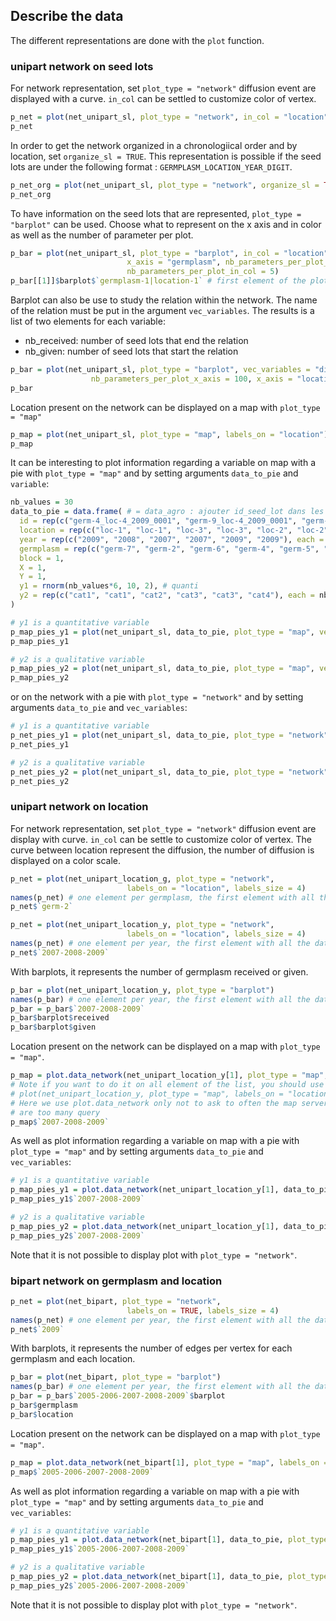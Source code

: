 ## Describe the data {#describe-data-network}

The different representations are done with the `plot` function.

### unipart network on seed lots

For network representation, set `plot_type = "network"` diffusion event are displayed with a curve.
`in_col` can be settled to customize color of vertex.

```r
p_net = plot(net_unipart_sl, plot_type = "network", in_col = "location")
p_net
```

In order to get the network organized in a chronologiical order and by location, set `organize_sl = TRUE`.
This representation is possible if the seed lots are under the following format : `GERMPLASM_LOCATION_YEAR_DIGIT`.

```r
p_net_org = plot(net_unipart_sl, plot_type = "network", organize_sl = TRUE)
p_net_org
```

To have information on the seed lots that are represented, `plot_type = "barplot"` can be used.
Choose what to represent on the x axis and in color as well as the number of parameter per plot.

```r
p_bar = plot(net_unipart_sl, plot_type = "barplot", in_col = "location", 
                          x_axis = "germplasm", nb_parameters_per_plot_x_axis = 5, 
                          nb_parameters_per_plot_in_col = 5)
p_bar[[1]]$barplot$`germplasm-1|location-1` # first element of the plot
```

Barplot can also be use to study the relation within the network.
The name of the relation must be put in the argument `vec_variables`.
The results is a list of two elements for each variable:

- nb_received: number of seed lots that end the relation
- nb_given: number of seed lots that start the relation

```r
p_bar = plot(net_unipart_sl, plot_type = "barplot", vec_variables = "diffusion",
                  nb_parameters_per_plot_x_axis = 100, x_axis = "location", in_col = "year")
p_bar
```

Location present on the network can be displayed on a map with `plot_type = "map"`

```r
p_map = plot(net_unipart_sl, plot_type = "map", labels_on = "location")
p_map
```

It can be interesting to plot information regarding a variable on map with a pie with `plot_type = "map"` and by setting arguments `data_to_pie` and `variable`:

```r
nb_values = 30
data_to_pie = data.frame( # = data_agro : ajouter id_seed_lot dans les format agro
  id = rep(c("germ-4_loc-4_2009_0001", "germ-9_loc-4_2009_0001", "germ-10_loc-3_2009_0001", "germ-12_loc-3_2007_0001", "germ-11_loc-2_2009_0001", "germ-10_loc-2_2009_0001"), each = nb_values),
  location = rep(c("loc-1", "loc-1", "loc-3", "loc-3", "loc-2", "loc-2"), each = nb_values),
  year = rep(c("2009", "2008", "2007", "2007", "2009", "2009"), each = nb_values),
  germplasm = rep(c("germ-7", "germ-2", "germ-6", "germ-4", "germ-5", "germ-13"), each = nb_values),
  block = 1,
  X = 1,
  Y = 1,
  y1 = rnorm(nb_values*6, 10, 2), # quanti
  y2 = rep(c("cat1", "cat1", "cat2", "cat3", "cat3", "cat4"), each = nb_values)  # quali
)
```


```r
# y1 is a quantitative variable
p_map_pies_y1 = plot(net_unipart_sl, data_to_pie, plot_type = "map", vec_variables = "y1")
p_map_pies_y1
```


```r
# y2 is a qualitative variable
p_map_pies_y2 = plot(net_unipart_sl, data_to_pie, plot_type = "map", vec_variables = "y2")
p_map_pies_y2
```

or on the network with a pie with `plot_type = "network"` and by setting arguments `data_to_pie` and `vec_variables`:

```r
# y1 is a quantitative variable
p_net_pies_y1 = plot(net_unipart_sl, data_to_pie, plot_type = "network", vec_variables = "y1")
p_net_pies_y1
```

```r
# y2 is a qualitative variable
p_net_pies_y2 = plot(net_unipart_sl, data_to_pie, plot_type = "network", vec_variables = "y2")
p_net_pies_y2
```


### unipart network on location

For network representation, set `plot_type = "network"` diffusion event are display with curve.
`in_col` can be settle to customize color of vertex.
The curve between location represent the diffusion, the number of diffusion is displayed on a color scale.


```r
p_net = plot(net_unipart_location_g, plot_type = "network", 
                          labels_on = "location", labels_size = 4)
names(p_net) # one element per germplasm, the first element with all the data
p_net$`germ-2`
```

```r
p_net = plot(net_unipart_location_y, plot_type = "network", 
                          labels_on = "location", labels_size = 4)
names(p_net) # one element per year, the first element with all the data
p_net$`2007-2008-2009`
```

With barplots, it represents the number of germplasm received or given.
```r
p_bar = plot(net_unipart_location_y, plot_type = "barplot")
names(p_bar) # one element per year, the first element with all the data
p_bar = p_bar$`2007-2008-2009`
p_bar$barplot$received
p_bar$barplot$given
```

Location present on the network can be displayed on a map with `plot_type = "map"`.

```r
p_map = plot.data_network(net_unipart_location_y[1], plot_type = "map", labels_on = TRUE)
# Note if you want to do it on all element of the list, you should use 
# plot(net_unipart_location_y, plot_type = "map", labels_on = "location")
# Here we use plot.data_network only not to ask to often the map server that may bug if there
# are too many query
p_map$`2007-2008-2009`
```

As well as plot information regarding a variable on map with a pie with `plot_type = "map"` and by setting arguments `data_to_pie` and `vec_variables`:

```r
# y1 is a quantitative variable
p_map_pies_y1 = plot.data_network(net_unipart_location_y[1], data_to_pie, plot_type = "map", vec_variables = "y1")
p_map_pies_y1$`2007-2008-2009`
```

```r
# y2 is a qualitative variable
p_map_pies_y2 = plot.data_network(net_unipart_location_y[1], data_to_pie, plot_type = "map", vec_variables = "y2")
p_map_pies_y2$`2007-2008-2009`
```

Note that it is not possible to display plot with `plot_type = "network"`.



### bipart network on germplasm and location

```r
p_net = plot(net_bipart, plot_type = "network", 
                          labels_on = TRUE, labels_size = 4)
names(p_net) # one element per year, the first element with all the data
p_net$`2009`
```


With barplots, it represents the number of edges per vertex for each germplasm and each location.
```r
p_bar = plot(net_bipart, plot_type = "barplot")
names(p_bar) # one element per year, the first element with all the data
p_bar = p_bar$`2005-2006-2007-2008-2009`$barplot
p_bar$germplasm
p_bar$location
```


Location present on the network can be displayed on a map with `plot_type = "map"`.

```r
p_map = plot.data_network(net_bipart[1], plot_type = "map", labels_on = "location")
p_map$`2005-2006-2007-2008-2009`
```

As well as plot information regarding a variable on map with a pie with `plot_type = "map"` and by setting arguments `data_to_pie` and `vec_variables`:

```r
# y1 is a quantitative variable
p_map_pies_y1 = plot.data_network(net_bipart[1], data_to_pie, plot_type = "map", vec_variables = "y1")
p_map_pies_y1$`2005-2006-2007-2008-2009`
```

```r
# y2 is a qualitative variable
p_map_pies_y2 = plot.data_network(net_bipart[1], data_to_pie, plot_type = "map", vec_variables = "y2")
p_map_pies_y2$`2005-2006-2007-2008-2009`
```

Note that it is not possible to display plot with `plot_type = "network"`.



